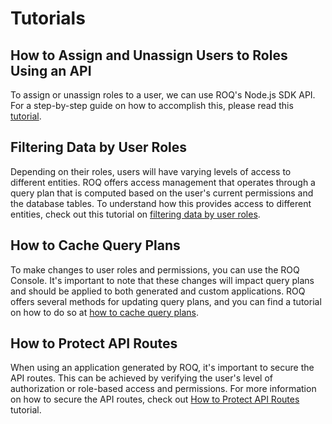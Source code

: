 
# Tutorials

## How to Assign and Unassign Users to Roles Using an API

To assign or unassign roles to a user, we can use ROQ's Node.js SDK API. For a step-by-step guide on how to accomplish this, please read this [tutorial](/access-management/tutorials/user-roles-assignment).


## Filtering Data by User Roles

Depending on their roles, users will have varying levels of access to different entities. ROQ offers access management that operates through a query plan that is computed based on the user's current permissions and the database tables. To understand how this provides access to different entities, check out this tutorial on [filtering data by user roles](/access-management/tutorials/filtering-data-by-user-roles).

## How to Cache Query Plans

To make changes to user roles and permissions, you can use the ROQ Console. It's important to note that these changes will impact query plans and should be applied to both generated and custom applications. ROQ offers several methods for updating query plans, and you can find a tutorial on how to do so at [how to cache query plans](/access-management/tutorials/cache-query-plans).

## How to Protect API Routes

When using an application generated by ROQ, it's important to secure the API routes. This can be achieved by verifying the user's level of authorization or role-based access and permissions. For more information on how to secure the API routes, check out [How to Protect API Routes](/access-management/tutorials/protect-api-routes) tutorial.